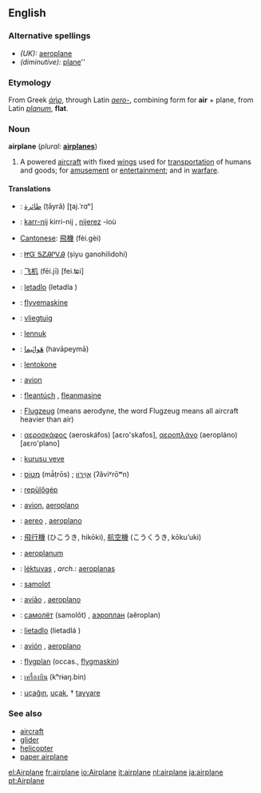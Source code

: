 ==English==

===Alternative spellings===
*''(UK):'' [[aeroplane]]
*''(diminutive):'' [[plane]]''

===Etymology===
From Greek ''[[ἀήρ]]'', through Latin ''[[aero-]]'', combining form for '''air''' + plane, from Latin ''[[planum]]'', '''flat'''.

===Noun===
'''airplane'''  (''plural:'' '''[[airplanes]]''')
# A powered [[aircraft]] with fixed [[wing]]s used for [[transportation]] of humans and goods; for [[amusement]] or [[entertainment]]; and in [[warfare]].

====Translations====
{{top}}
*{{ar}}: [[طائرة]] (ṭāyrâ) [ʈaj.ˈrɑʰ]
*{{br}}: [[karr-nij]] {{m}} kirri-nij {{p}}, [[nijerez]] {{f}} -ioù {{p}}
*[[Cantonese]]: [[飛機]] (fèi.gèi)
*{{chr}}: [[ᏥᏳ ᎦᏃᎯᎵᏙᎯ]] (ṣiyu ganohilidohi)
*{{zh}}: [[飞机]] (fēi.jī) [fei.ʨi]
*{{cs}}: [[letadlo]] {{n}} (letadla {{p}})
*{{da}}: [[flyvemaskine]]
*{{nl}}: [[vliegtuig]] {{n}}
*{{et}}: [[lennuk]]
*{{fa}}: [[هَواپَيما]] (havāpeymā)
*{{fi}}: [[lentokone]]
*{{fr}}: [[avion]] {{m}}
*{{fy}}: [[fleantúch]] {{n}}, [[fleanmasine]]
*{{de}}: [[Flugzeug]] {{n}} (means aerodyne, the word Flugzeug means all aircraft heavier than air)
*{{el}}: [[αεροσκάφος]] {{n}} (aeroskáfos) [aɛɾo'skafos], [[αεροπλάνο]] {{n}} (aeropláno) [aɛɾo'plano]
*{{gn}}: [[kurusu veve]]
*{{he}}: [[מָטוֹס]] (mǡṭrōs) {{m}}; [[אֲוִירוֹן]] (ʔăviʸrōʷn) {{m}}
{{mid}}
*{{hu}}: [[repülőgép]]
*{{ia}}: [[avion]], [[aeroplano]]
*{{it}}: [[aereo]] {{m}}, [[aeroplano]] {{m}}
*{{ja}}: [[飛行機]] (ひこうき, hikōki), [[航空機]] (こうくうき, kōkuʼuki)
*{{la}}: [[aeroplanum]]
*{{lt}}: [[lėktuvas]] {{m}}, ''arch.'': [[aeroplanas]] {{m}}
*{{pl}}: [[samolot]]
*{{pt}}: [[avião]] {{m}}, [[aeroplano]] {{m}}
*{{ru}}: [[самолёт]] (samolǒt) {{m}}, [[аэроплан]] (aêroplan) {{m}}
*{{sk}}: [[lietadlo]] {{n}} (lietadlá {{p}})
*{{es}}: [[avión]] {{m}}, [[aeroplano]] {{m}}
*{{sv}}: [[flygplan]] (occas., [[flygmaskin]])
*{{th}}: [[เครื่องบิน]] (kʰrɨaŋ.bin)
*{{tr}}: [[uçağın]], [[uçak]], † [[tayyare]]
{{bottom}}

===See also===
*[[aircraft]]
*[[glider]]
*[[helicopter]]
*[[paper airplane]]
[[el:Airplane]]
[[fr:airplane]]
[[io:Airplane]]
[[it:airplane]]
[[nl:airplane]]
[[ja:airplane]]
[[pt:Airplane]]